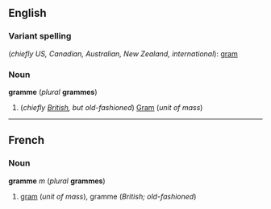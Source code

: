 ==English==
===Variant spelling===
(''chiefly US, Canadian, Australian, New Zealand, international''): [[gram]]

===Noun===
'''gramme''' (''plural'' '''grammes''')

#(''chiefly [[w:British English|British]], but old-fashioned'') [[Gram]] (''unit of mass'')

----
==French==
===Noun===
'''gramme''' ''m'' (''plural'' '''grammes''')

#[[gram]] (''unit of mass''), gramme (''British; old-fashioned'')
